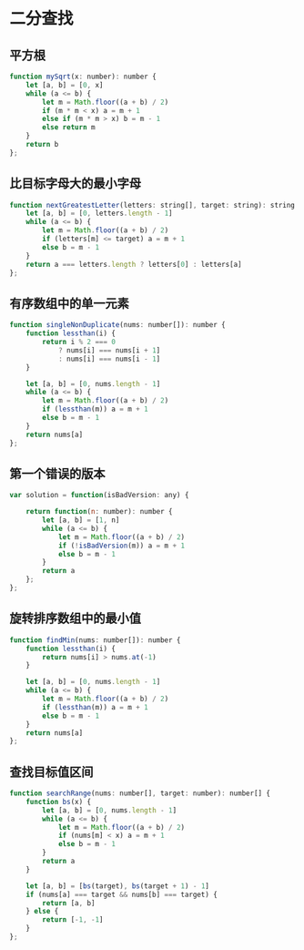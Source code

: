 # 二分查找
## 平方根
```js
function mySqrt(x: number): number {
    let [a, b] = [0, x]
    while (a <= b) {
        let m = Math.floor((a + b) / 2)
        if (m * m < x) a = m + 1
        else if (m * m > x) b = m - 1
        else return m
    }
    return b
};
```
## 比目标字母大的最小字母
```js
function nextGreatestLetter(letters: string[], target: string): string {
    let [a, b] = [0, letters.length - 1]
    while (a <= b) {
        let m = Math.floor((a + b) / 2)
        if (letters[m] <= target) a = m + 1
        else b = m - 1
    }
    return a === letters.length ? letters[0] : letters[a]
};
```
## 有序数组中的单一元素
```js
function singleNonDuplicate(nums: number[]): number {
    function lessthan(i) {
        return i % 2 === 0
            ? nums[i] === nums[i + 1]
            : nums[i] === nums[i - 1]
    }

    let [a, b] = [0, nums.length - 1]
    while (a <= b) {
        let m = Math.floor((a + b) / 2)
        if (lessthan(m)) a = m + 1
        else b = m - 1
    }
    return nums[a]
};
```
## 第一个错误的版本
```js
var solution = function(isBadVersion: any) {

    return function(n: number): number {
        let [a, b] = [1, n]
        while (a <= b) {
            let m = Math.floor((a + b) / 2)
            if (!isBadVersion(m)) a = m + 1
            else b = m - 1
        }
        return a
    };
};
```
## 旋转排序数组中的最小值
```js
function findMin(nums: number[]): number {
    function lessthan(i) {
        return nums[i] > nums.at(-1)
    }

    let [a, b] = [0, nums.length - 1]
    while (a <= b) {
        let m = Math.floor((a + b) / 2)
        if (lessthan(m)) a = m + 1
        else b = m - 1
    }
    return nums[a]
};
```
## 查找目标值区间
```js
function searchRange(nums: number[], target: number): number[] {
    function bs(x) {
        let [a, b] = [0, nums.length - 1]
        while (a <= b) {
            let m = Math.floor((a + b) / 2)
            if (nums[m] < x) a = m + 1
            else b = m - 1
        }
        return a
    }

    let [a, b] = [bs(target), bs(target + 1) - 1]
    if (nums[a] === target && nums[b] === target) {
        return [a, b]
    } else {
        return [-1, -1]
    }
};
```
